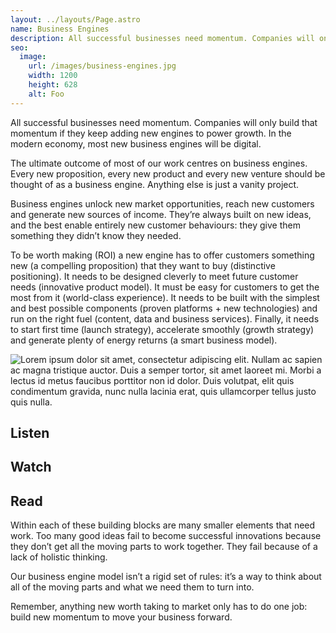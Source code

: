```yaml
---
layout: ../layouts/Page.astro
name: Business Engines
description: All successful businesses need momentum. Companies will only build that momentum if they keep adding new engines to power growth. In the modern economy, most new business engines will be digital.
seo:
  image:
    url: /images/business-engines.jpg
    width: 1200
    height: 628
    alt: Foo
---
```




<p class="intro">All successful businesses need momentum. Companies will only build that momentum if they keep adding new engines to power growth. In the modern economy, most new business engines will be digital.</p>

<p class="body-lg">The ultimate outcome of most of our work centres on business engines. Every new proposition, every new product and every new venture should be thought of as a business engine. Anything else is just a vanity project.</p>

Business engines unlock new market opportunities, reach new customers and generate new sources of income. They’re always built on new ideas, and the best enable entirely new customer behaviours: they give them something they didn’t know they needed.

To be worth making (ROI) a new engine has to offer customers something new (a compelling proposition) that they want to buy (distinctive positioning). It needs to be designed cleverly to meet future customer needs (innovative product model). It must be easy for customers to get the most from it (world-class experience). It needs to be built with the simplest and best possible components (proven platforms + new technologies) and run on the right fuel (content, data and business services). Finally, it needs to start first time (launch strategy), accelerate smoothly (growth strategy) and generate plenty of energy returns (a smart business model).

![Lorem ipsum dolor sit amet, consectetur adipiscing elit. Nullam ac sapien ac magna tristique auctor. Duis a semper tortor, sit amet laoreet mi. Morbi a lectus id metus faucibus porttitor non id dolor. Duis volutpat, elit quis condimentum gravida, nunc nulla lacinia erat, quis ullamcorper tellus justo quis nulla.](/images/business-engines.png)

## Listen

<Qux name="Foo" />

## Watch

## Read

Within each of these building blocks are many smaller elements that need work. Too many good ideas fail to become successful innovations because they don’t get all the moving parts to work together. They fail because of a lack of holistic thinking.

Our business engine model isn’t a rigid set of rules: it’s a way to think about all of the moving parts and what we need them to turn into.

Remember, anything new worth taking to market only has to do one job: build new momentum to move your business forward.
